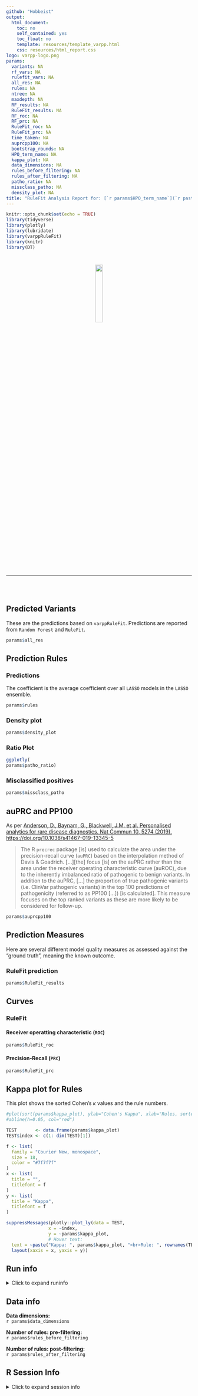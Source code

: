 ```yaml
---
github: "Hobbeist"
output: 
  html_document:
    toc: no
    self_contained: yes
    toc_float: no
    template: resources/template_varpp.html
    css: resources/html_report.css
logo: varpp-logo.png
params:
  variants: NA
  rf_vars: NA
  rulefit_vars: NA
  all_res: NA
  rules: NA
  ntree: NA
  maxdepth: NA
  RF_results: NA
  RuleFit_results: NA
  RF_roc: NA
  RF_prc: NA
  RuleFit_roc: NA
  RuleFit_prc: NA
  time_taken: NA
  auprcpp100: NA
  bootstrap_rounds: NA
  HPO_term_name: NA
  kappa_plot: NA
  data_dimensions: NA
  rules_before_filtering: NA
  rules_after_filtering: NA
  patho_ratio: NA
  missclass_patho: NA
  density_plot: NA
title: "RuleFit Analysis Report for: [`r params$HPO_term_name`](`r paste0('https://hpo.jax.org/app/browse/term/',params$HPO_term_name)`)"
---
```




```r
knitr::opts_chunk$set(echo = TRUE)
library(tidyverse)
library(plotly)
library(lubridate)
library(varppRuleFit)
library(knitr)
library(DT)
```

# {.tabset .tabset-fade}


<p align="center">
<img src="varpp-logo.png"  width="20%" height="20%">
</p>

<br></br>

***

<br></br>


## Predicted Variants 

These are the predictions based on `varppRuleFit`. Predictions are reported from  `Random Forest` and `RuleFit`.

```r
params$all_res
```



## Prediction Rules {.tabset .tabset-fade}

### Predictions
The coefficient is the average coefficient over all `LASSO` models in the `LASSO` ensemble.

```r
params$rules
```

### Density plot
```r
params$density_plot
```

### Ratio Plot

```r
ggplotly(
params$patho_ratio)
```

### Misclassified positives

```r
params$missclass_patho
```

## auPRC and PP100

As per [Anderson, D., Baynam, G., Blackwell, J.M. et al. Personalised analytics for rare disease diagnostics. Nat Commun 10, 5274 (2019). https://doi.org/10.1038/s41467-019-13345-5](https://www.nature.com/articles/s41467-019-13345-5)  

<blockquote>The R `precrec` package [is] used to calculate the area under the precision-recall curve (`auPRC`) based on the interpolation method of Davis & Goadrich. [...][the] focus [is] on the auPRC rather than the area under the receiver operating characteristic curve (auROC), due to the inherently imbalanced ratio of pathogenic to benign variants. In addition to the auPRC, [...] the proportion of true pathogenic variants (i.e. ClinVar pathogenic variants) in the top 100 predictions of pathogenicity (referred to as PP100 [...]) [is calculated]. This measure focuses on the top ranked variants as these are more likely to be considered for follow-up.</blockquote>  

```r
params$auprcpp100
```

## Prediction Measures {.tabset .tabset-pills .tabset-fade}

Here are several different model quality measures as assessed against the "ground truth", meaning the known outcome.

### RuleFit prediction
```r
params$RuleFit_results
```

## Curves {.tabset .tabset-pills .tabset-fade}

### RuleFit {.tabset .tabset-pills .tabset-fade}

#### Receiver operatting characteristic (`ROC`)

```r
params$RuleFit_roc
```

#### Precision-Recall (`PRC`)

```r
params$RuleFit_prc
```

## Kappa plot for Rules

This plot shows the sorted Cohen's $\kappa$ values and the rule numbers. 

```r
#plot(sort(params$kappa_plot), ylab="Cohen's Kappa", xlab="Rules, sorted by Cohen's Kappa")
#abline(h=0.05, col="red")

TEST       <- data.frame(params$kappa_plot)
TEST$index <- c(1: dim(TEST)[1])

f <- list(
  family = "Courier New, monospace",
  size = 18,
  color = "#7f7f7f"
)
x <- list(
  title = "",
  titlefont = f
)
y <- list(
  title = "Kappa",
  titlefont = f
)

suppressMessages(plotly::plot_ly(data = TEST, 
                x = ~index, 
                y = ~params$kappa_plot,
                # Hover text:
  text = ~paste("Kappa: ", params$kappa_plot, "<br>Rule: ", rownames(TEST))) %>% 
  layout(xaxis = x, yaxis = y))

```


## Run info
<details>
  <summary>Click to expand runinfo</summary>

__`ntree`:__     
`r params$ntree`    

__`max.depth`:__     
`r params$maxdepth`  

__Number of models in`LASSO` ensemble:__    
`r params$bootstrap_rounds`

__Modelling time:__    
`r params$time_taken`

</details>

## Data info

__Data dimensions:__  
`r params$data_dimensions`

__Number of rules: pre-filtering:__  
`r params$rules_before_filtering`  

__Number of rules: post-filtering:__  
`r params$rules_after_filtering`

## R Session Info
<details>
  <summary>Click to expand session info</summary>
```r
library(pander)
pander(sessionInfo(), compact = FALSE)
```
</summary>
